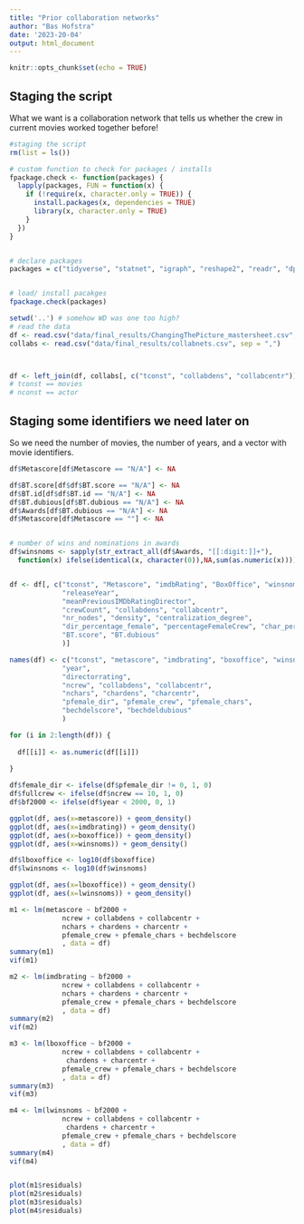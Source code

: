 ```yaml
---
title: "Prior collaboration networks"
author: "Bas Hofstra"
date: '2023-20-04'
output: html_document
---
```


```r
knitr::opts_chunk$set(echo = TRUE)
```

## Staging the script

What we want is a collaboration network that tells us whether the crew in current movies worked together before!

```r
#staging the script
rm(list = ls())

# custom function to check for packages / installs
fpackage.check <- function(packages) {
  lapply(packages, FUN = function(x) {
    if (!require(x, character.only = TRUE)) {
      install.packages(x, dependencies = TRUE)
      library(x, character.only = TRUE)
    }
  })
}


# declare packages
packages = c("tidyverse", "statnet", "igraph", "reshape2", "readr", "dplyr", "stringr", "car")


# load/ install pacakges
fpackage.check(packages)

```



```r

setwd('..') # somehow WD was one too high?
# read the data
df <- read.csv("data/final_results/ChangingThePicture_mastersheet.csv", sep = ";")
collabs <- read.csv("data/final_results/collabnets.csv", sep = ",")



df <- left_join(df, collabs[, c("tconst", "collabdens", "collabcentr")], by = c("tconst" = "tconst"))
# tconst == movies
# nconst == actor

```

## Staging some identifiers we need later on

So we need the number of movies, the number of years, and a vector with movie identifiers.

```r


df$Metascore[df$Metascore == "N/A"] <- NA

df$BT.score[df$df$BT.score == "N/A"] <- NA
df$BT.id[df$df$BT.id == "N/A"] <- NA
df$BT.dubious[df$BT.dubious == "N/A"] <- NA
df$Awards[df$BT.dubious == "N/A"] <- NA
df$Metascore[df$Metascore == ""] <- NA


# number of wins and nominations in awards
df$winsnoms <- sapply(str_extract_all(df$Awards, "[[:digit:]]+"),
  function(x) ifelse(identical(x, character(0)),NA,sum(as.numeric(x))))


df <- df[, c("tconst", "Metascore", "imdbRating", "BoxOffice", "winsnoms", 
             "releaseYear", 
             "meanPreviousIMDbRatingDirector", 
             "crewCount", "collabdens", "collabcentr", 
             "nr_nodes", "density", "centralization_degree",
             "dir_percentage_female", "percentageFemaleCrew", "char_percentage_female", 
             "BT.score", "BT.dubious"
             )]

names(df) <- c("tconst", "metascore", "imdbrating", "boxoffice", "winsnoms", 
             "year", 
             "directorrating", 
             "ncrew", "collabdens", "collabcentr", 
             "nchars", "chardens", "charcentr", 
             "pfemale_dir", "pfemale_crew", "pfemale_chars", 
             "bechdelscore", "bechdeldubious"
             )

for (i in 2:length(df)) {
  
  df[[i]] <- as.numeric(df[[i]])
  
}

df$female_dir <- ifelse(df$pfemale_dir != 0, 1, 0)
df$fullcrew <- ifelse(df$ncrew == 10, 1, 0)
df$bf2000 <- ifelse(df$year < 2000, 0, 1)

```


```r


ggplot(df, aes(x=metascore)) + geom_density()
ggplot(df, aes(x=imdbrating)) + geom_density()
ggplot(df, aes(x=boxoffice)) + geom_density()
ggplot(df, aes(x=winsnoms)) + geom_density()

df$lboxoffice <- log10(df$boxoffice)
df$lwinsnoms <- log10(df$winsnoms)

ggplot(df, aes(x=lboxoffice)) + geom_density()
ggplot(df, aes(x=lwinsnoms)) + geom_density()

```


```r



m1 <- lm(metascore ~ bf2000 +
             ncrew + collabdens + collabcentr +
             nchars + chardens + charcentr +
             pfemale_crew + pfemale_chars + bechdelscore
             , data = df)
summary(m1)
vif(m1)

m2 <- lm(imdbrating ~ bf2000 + 
             ncrew + collabdens + collabcentr +
             nchars + chardens + charcentr +
             pfemale_crew + pfemale_chars + bechdelscore
             , data = df)
summary(m2)
vif(m2)

m3 <- lm(lboxoffice ~ bf2000 + 
             ncrew + collabdens + collabcentr +
              chardens + charcentr +
             pfemale_crew + pfemale_chars + bechdelscore
             , data = df)
summary(m3)
vif(m3)

m4 <- lm(lwinsnoms ~ bf2000 + 
             ncrew + collabdens + collabcentr +
              chardens + charcentr +
             pfemale_crew + pfemale_chars + bechdelscore
             , data = df)
summary(m4)
vif(m4)


plot(m1$residuals)
plot(m2$residuals)
plot(m3$residuals)
plot(m4$residuals)


```
